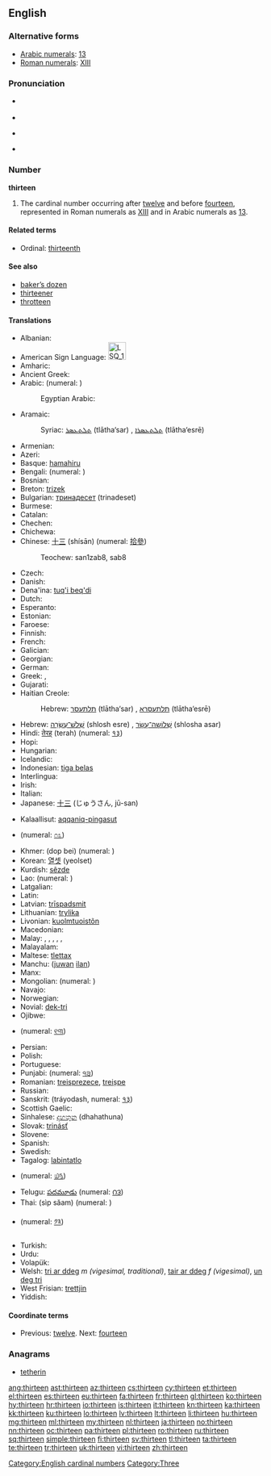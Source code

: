 ==English==
{{wikipedia}}

===Alternative forms===
* [[w:Arabic numerals|Arabic numerals]]: [[13]]
* [[w:Roman numerals|Roman numerals]]: [[XIII]]

===Pronunciation===
* {{qualifier|next word stressed near the first syllable}}
*: {{a|UK}} {{IPA|/ˈθɜː.tiːn/}}
*: {{a|US}} {{IPA|/ˈθɝ.tin/}}
* {{audio|en-us-thirteen.ogg|Audio (US)}}
* {{qualifier|next word stressed after the first syllable}}
*: {{a|UK}} {{IPA|/ˌθɜːˈtiːn/}}
*: {{a|US}} {{IPA|/ˌθɝˈtin/}}
* {{rhymes|iːn}}

===Number===
'''thirteen'''

# The cardinal number occurring after [[twelve]] and before [[fourteen]], represented in Roman numerals as [[XIII]] and in Arabic numerals as [[13]].

====Related terms====
* Ordinal: [[thirteenth]]

====See also====
* [[baker's dozen|baker’s dozen]]
* [[thirteener]]
* [[throtteen]]

====Translations====
{{trans-top|the cardinal number occurring after twelve and before fourteen}}
* Albanian: {{t-|sq|trembëdhjetë|xs=Albanian}}
* American Sign Language: [[Image:LSQ 13.jpg|35px]] {{tø|ase|Hu@Side-PalmBack Flatten|xs=American Sign Language}}
* Amharic: {{t|am|አስራሶስት|tr=asra sosts|sc=Ethi}}
* Ancient Greek: {{tø|grc|τρισκαίδεκα|tr=triskaideka|sc=polytonic}}
* Arabic: {{t-|ar|ثلاثة عشر|alt=ثَلاثة عَشَرَ|tr=thalaatha 3ashara}} (numeral: {{Arab|[[١٣]]}})
*: Egyptian Arabic: {{tø|arz|تلاتاشر|tr=talataashar|sc=Arab|xs=Egyptian Arabic}}
* Aramaic:
*: Syriac: [[ܬܠܬܥܣܪ]] (tlātha‘sar) {{m}}, [[ܬܠܬܥܣܪܐ]] (tlātha‘esrē) {{f}}
* Armenian: {{t+|hy|տասներեք|tr=tasnerek'}}
* Azeri: {{t|az|on üç}}
* Basque: [[hamahiru]]
* Bengali: {{t-|bn|তেরো|tr=tero|sc=Beng|xs=Bengali}} (numeral: {{Beng|[[১৩]]}})
* Bosnian: {{t-|bs|trinaest}}
* Breton: [[trizek]]
* Bulgarian: [[тринадесет]] (trinadeset)
* Burmese: {{t|my|ဆယ့်သုံး|tr=hsè.thon:|sc=Mymr}}
* Catalan: {{t+|ca|tretze}}
* Chechen: {{tø|ce|кхойтта|tr=qoytta}}
* Chichewa: {{tø|ny|khumi n'zitatu}}
* Chinese: [[十三]] (shísān) (numeral: [[拾參]])
*: Teochew: san1zab8, sab8
* Czech: {{t-|cs|třináct}}
* Danish: {{t+|da|tretten}}
* Dena'ina: [[tuq'i beq'di]]
* Dutch: {{t+|nl|dertien|f}}
* Esperanto: {{t-|eo|dek tri|xs=Esperanto}}
* Estonian: {{t-|et|kolmteist}}
* Faroese: {{t|fo|trettan}}
* Finnish: {{t+|fi|kolmetoista}}
* French: {{t+|fr|treize|m}}
* Galician: {{t+|gl|trece|xs=Galician}}
* Georgian: {{t-|ka|ცამეტი|tr=c'ameti|sc=Geor|xs=Georgian}}
* German: {{t+|de|dreizehn}}
* Greek: {{t+|el|δεκατρείς|m|f|tr=dekatreís}}, {{t+|el|δεκατρία|n|tr=dekatría}}
* Gujarati: {{t+|gu|તેર|tr=ter|sc=Gujr|xs=Gujarati}}
* Haitian Creole: {{tø|ht|trèz}}
*: Hebrew: [[תלתעסר]] (tlātha‘sar) {{m}}, [[תלתעסרא]] (tlātha‘esrē) {{f}}
* Hebrew: [[שלוש עשרה|שְׁלֹשׁ־עֶשְׂרֵה]] (shlosh esre) {{f}} {{qualifier|used in counting}}, [[שלושה עשר|שְׁלוֹשָה־עָשָׂר]] (shlosha asar) {{m}}
* Hindi: [[तेरह्]] (terah) (numeral: [[१३]])
* Hopi: {{tø|hop|pakwt niikyang paykomuy siikya’ta}}
* Hungarian: {{t+|hu|tizenhárom}}
* Icelandic: {{t+|is|þrettán}}
* Indonesian: [[tiga belas]]
* Interlingua: {{t|ia|dece-tres}}
* Irish: {{t|ga|trí déag}}
* Italian: {{t+|it|tredici|m}}
* Japanese: [[十三]] (じゅうさん, jū-san)
{{trans-mid}}
* Kalaallisut: [[aqqaniq-pingasut]]
* {{trreq|kn}} (numeral: [[೧೩]])
* Khmer: {{Khmr|[[ដប់បី]]}} (dop bei) (numeral: {{Khmr|[[១៣]]}})
* Korean: [[열셋]] (yeolset)
* Kurdish: [[sêzde]]
* Lao: {{t-|lo|ສິບສາມ|tr=sip-saam|sc=Laoo|xs=Lao}} (numeral: {{Laoo|[[໑໓]]}})
* Latgalian: {{tø|ltg|treispadsmit}}
* Latin: {{t+|la|tredecim}}
* Latvian: [[trīspadsmit]]
* Lithuanian: [[trylika]]
* Livonian: [[kuolmtuoistõn]]
* Macedonian: {{t|mk|тринаесет|tr=trináeset}}
* Malay: {{t|ms|tiga belas}}, {{t|ms|telu belas}}, {{t|ms|sepuluh tiga}}, {{t|ms|sepuluh telu}}, {{t|ms|satu puluh tiga}}, {{t|ms|satu puluh telu}}
* Malayalam: {{t|ml|പതിമൂന്ന്|sc=Mlym|xs=Malayalam}}
* Maltese: [[tlettax]]
* Manchu: ([[juwan]] [[ilan]])
* Manx: {{t|gv|tree jeig}}
* Mongolian: {{t|mn|арван гурав|tr=arvan gurav|sc=Cyrl|xs=Mongolian}} (numeral: {{Mong|[[᠑᠓]]}})
* Navajo: {{tø|nv|tááʼtsʼáadah}}
* Norwegian: {{t+|no|tretten}}
* Novial: [[dek-tri]]
* Ojibwe: {{tø|oj|ashi-niswi}}
* {{trreq|or}} (numeral: [[୧୩]])
* Persian: {{t|fa|سیزده|xs=Persian}}
* Polish: {{t+|pl|trzynaście}}
* Portuguese: {{t+|pt|treze}}
* Punjabi: {{t-|pa|ਤੇਰਾਂ|sc=Guru|xs=Punjabi}} (numeral: [[੧੩]])
* Romanian: [[treisprezece]], [[treișpe]] {{qualifier|informal}}
* Russian: {{t+|ru|тринадцать|tr=trinádtsat’}}
* Sanskrit: {{t|sa|त्रयोदश|xs=Sanskrit}} (tráyodash, numeral: [[१३]])
* Scottish Gaelic: {{t-|gd|trì|xs=Scottish Gaelic}} {{t-|gd|deug|xs=Scottish Gaelic}}
* Sinhalese: [[දහතුන]] (dhahathuna)
* Slovak: [[trinásť]]
* Slovene: {{t|sl|trinajst}}
* Spanish: {{t+|es|trece}}
* Swedish: {{t+|sv|tretton}}
* Tagalog: [[labintatlo]]
* {{trreq|ta}} (numeral: [[௰௩]])
* Telugu: [[పదమూడు]] (numeral: [[౧౩]])
* Thai: {{Thai|[[สิบสาม]]}} (sìp săam) (numeral: {{Thai|[[๑๓]]}})
* {{trreq|bo}} (numeral: [[༡༣]])
* Turkish: {{t+|tr|on üç}}
* Urdu: {{t-|ur|تیرہ|tr=terah|xs=Urdu}}
* Volapük: {{t|vo|degkil}}
* Welsh: [[tri ar ddeg]] ''m (vigesimal, traditional)'', [[tair ar ddeg]] ''f (vigesimal)'', [[un deg tri]] {{qualifier|decimal}}
* West Frisian: [[trettjin]]
* Yiddish: {{t-|yi|דרײַצן|xs=Yiddish}}
{{trans-bottom}}

====Coordinate terms====
* Previous: [[twelve]]. Next: [[fourteen]]

===Anagrams===
* [[tetherin#English|tetherin]]

[[Category:English cardinal numbers]]
[[Category:Three]]

[[ang:thirteen]]
[[ast:thirteen]]
[[az:thirteen]]
[[cs:thirteen]]
[[cy:thirteen]]
[[et:thirteen]]
[[el:thirteen]]
[[es:thirteen]]
[[eu:thirteen]]
[[fa:thirteen]]
[[fr:thirteen]]
[[gl:thirteen]]
[[ko:thirteen]]
[[hy:thirteen]]
[[hr:thirteen]]
[[io:thirteen]]
[[is:thirteen]]
[[it:thirteen]]
[[kn:thirteen]]
[[ka:thirteen]]
[[kk:thirteen]]
[[ku:thirteen]]
[[lo:thirteen]]
[[lv:thirteen]]
[[lt:thirteen]]
[[li:thirteen]]
[[hu:thirteen]]
[[mg:thirteen]]
[[ml:thirteen]]
[[my:thirteen]]
[[nl:thirteen]]
[[ja:thirteen]]
[[no:thirteen]]
[[nn:thirteen]]
[[oc:thirteen]]
[[pa:thirteen]]
[[pl:thirteen]]
[[ro:thirteen]]
[[ru:thirteen]]
[[sq:thirteen]]
[[simple:thirteen]]
[[fi:thirteen]]
[[sv:thirteen]]
[[tl:thirteen]]
[[ta:thirteen]]
[[te:thirteen]]
[[tr:thirteen]]
[[uk:thirteen]]
[[vi:thirteen]]
[[zh:thirteen]]